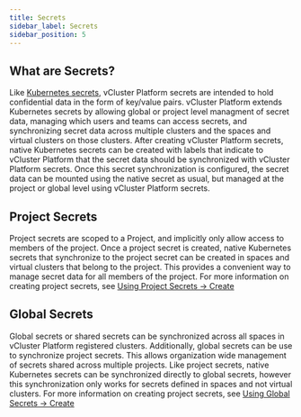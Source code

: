 ```yaml
---
title: Secrets
sidebar_label: Secrets
sidebar_position: 5
---
```


## What are Secrets?

Like [Kubernetes secrets](https://kubernetes.io/docs/concepts/configuration/secret/), vCluster Platform secrets are intended to hold confidential data in the form of key/value pairs. vCluster Platform extends Kubernetes secrets by allowing global or project level managment of secret data, managing which users and teams can access secrets, and synchronizing secret data across multiple clusters and the spaces and virtual clusters on those clusters. After creating vCluster Platform secrets, native Kubernetes secrets can be created with labels that indicate to vCluster Platform that the secret data should be synchronized with vCluster Platform secrets. Once this secret synchronization is configured, the secret data can be mounted using the native secret as usual, but managed at the project or global level using vCluster Platform secrets.

## Project Secrets

Project secrets are scoped to a Project, and implicitly only allow access to members of the project. Once a project secret is created, native Kubernetes secrets that synchronize to the project secret can be created in spaces and virtual clusters that belong to the project. This provides a convenient way to manage secret data for all members of the project. For more information on creating project secrets, see [Using Project Secrets -> Create](create-project-secrets.mdx)

## Global Secrets

Global secrets or shared secrets can be synchronized across all spaces in vCluster Platform registered clusters. Additionally, global secrets can be use to synchronize project secrets. This allows organization wide management of secrets shared across multiple projects. Like project secrets, native Kubernetes secrets can be synchronized directly to global secrets, however this synchronization only works for secrets defined in spaces and not virtual clusters. For more information on creating project secrets, see [Using Global Secrets -> Create](create-global-secrets.mdx)
